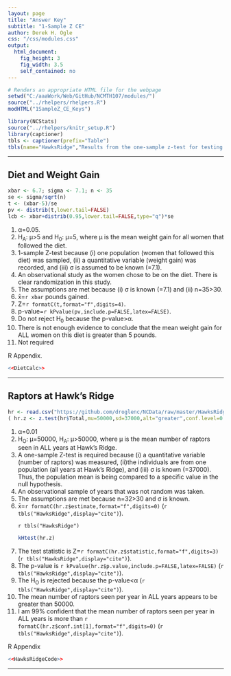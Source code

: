 ```yaml
---
layout: page
title: "Answer Key"
subtitle: "1-Sample Z CE"
author: Derek H. Ogle
css: "/css/modules.css"
output:
  html_document:
    fig_height: 3
    fig_width: 3.5
    self_contained: no
---
```


```r
# Renders an appropriate HTML file for the webpage
setwd("C:/aaaWork/Web/GitHub/NCMTH107/modules/")
source("../rhelpers/rhelpers.R")
modHTML("1SampleZ_CE_Keys")
```

```r
library(NCStats)
source("../rhelpers/knitr_setup.R")
library(captioner)
tbls <- captioner(prefix="Table")
tbls(name="HawksRidge","Results from the one-sample z-test for testing that the mean number of hawks observed at Hawk Ridge, MN is greater than 50000 per year.")
```

----

## Diet and Weight Gain
```r
xbar <- 6.7; sigma <- 7.1; n <- 35
se <- sigma/sqrt(n)
t <- (xbar-5)/se
pv <- distrib(t,lower.tail=FALSE)
lcb <- xbar+distrib(0.95,lower.tail=FALSE,type="q")*se
```

<ol>
<li>&alpha;=0.05.</li>
<li>H<sub>A</sub>: &mu;>5 and H<sub>0</sub>: &mu;=5, where &mu; is the mean weight gain for all women that followed the diet.</li>
<li>1-sample Z-test because (i) one population (women that followed this diet) was sampled, (ii) a quantitative variable (weight gain) was recorded, and (iii) &sigma; is assumed to be known (=7.1).</li>
<li>An observational study as the women chose to be on the diet.  There is clear randomization in this study.</li>
<li>The assumptions are met because (i) &sigma; is known (=7.1) and (ii) n=35>30.</li>
<li>x&#772;=`r xbar` pounds gained.</li>
<li>Z=`r formatC(t,format="f",digits=4)`.</li>
<li>p-value=`r kPvalue(pv,include.p=FALSE,latex=FALSE)`.</li>
<li>Do not reject H<sub>0</sub> because the p-value>&alpha;.</li>
<li>There is not enough evidence to conclude that the mean weight gain for ALL women on this diet is greater than 5 pounds.</li>
<li>Not required</li>
</ol>

R Appendix.
```r
<<DietCalc>>
```

----

## Raptors at Hawk's Ridge

```r
hr <- read.csv("https://github.com/droglenc/NCData/raw/master/HawksRidge.csv")
( hr.z <- z.test(hr$Total,mu=50000,sd=37000,alt="greater",conf.level=0.99) )
```

<ol>
<li>&alpha;=0.01</li>
<li>H<sub>O</sub>: &mu;=50000, H<sub>A</sub>: &mu;>50000, where &mu; is the mean number of raptors seen in ALL years at Hawk's Ridge.</li>
<li>A one-sample Z-test is required because (i) a quantitative variable (number of raptors) was measured, (ii)the individuals are from one population (all years at Hawk's Ridge), and (iii) &sigma; is known (=37000).  Thus, the population mean is being compared to a specific value in the null hypothesis.</li>
<li>An observational sample of years that was not random was taken.</li>
<li>The assumptions are met because n=32>30 and &sigma; is known.</li>
<li>x&#772;=`r formatC(hr.z$estimate,format="f",digits=0)` (`r tbls("HawksRidge",display="cite")`).</li>

`r tbls("HawksRidge")`

```r
kHtest(hr.z)
```
<li>The test statistic is Z=`r formatC(hr.z$statistic,format="f",digits=3)` (`r tbls("HawksRidge",display="cite")`).</li>
<li>The p-value is `r kPvalue(hr.z$p.value,include.p=FALSE,latex=FALSE)` (`r tbls("HawksRidge",display="cite")`).</li>
<li>The H<sub>O</sub> is rejected because the p-value<&alpha; (`r tbls("HawksRidge",display="cite")`).</li>
<li>The mean number of raptors seen per year in ALL years appears to be greater than 50000.</li>
<li>I am 99\% confident that the mean number of raptors seen per year in ALL years is more than `r formatC(hr.z$conf.int[1],format="f",digits=0)` (`r tbls("HawksRidge",display="cite")`).</li>
</ol>

R Appendix
```r
<<HawksRidgeCode>>
```

----
